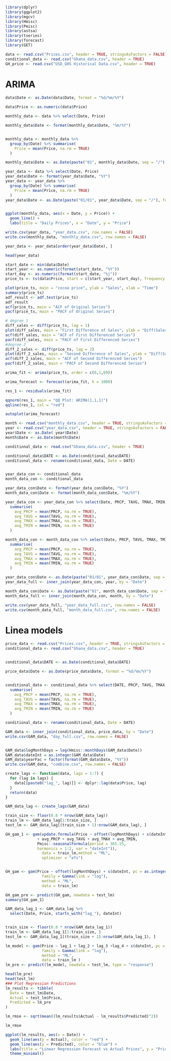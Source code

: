 ```R
library(dplyr)
library(ggplot2)
library(mgcv)
library(Hmisc)
library(Pmisc)
library(astsa)
library(tseries)
library(forecast)
library(GET)
```


```R
data <- read.csv("Prices.csv", header = TRUE, stringsAsFactors = FALSE)
conditional_data <- read.csv("Ghana_data.csv", header = TRUE)
GH_price <- read.csv("USD_GHS Historical Data.csv", header = TRUE)
```


# ARIMA

```R
data$Date <- as.Date(data$Date, format = "%d/%m/%Y")

data$Price <- as.numeric(data$Price)

monthly_data <- data %>% select(Date, Price)

monthly_data$Date <- format(monthly_data$Date, "%m/%Y")


monthly_data <- monthly_data %>% 
  group_by(Date) %>% summarise(
    Price = mean(Price, na.rm = TRUE)
  )

monthly_data$Date <- as.Date(paste("01", monthly_data$Date, sep = "/"), format = "%d/%m/%Y")

year_data <- data %>% select(Date, Price)
year_data$Date <- format(year_data$Date, "%Y")
year_data <- year_data %>% 
  group_by(Date) %>% summarise(
    Price = mean(Price, na.rm = TRUE)
  )
year_data$Date <- as.Date(paste("01/01", year_data$Date, sep = "/"), format = "%d/%m/%Y")


ggplot(monthly_data, aes(x = Date, y = Price)) +
  geom_line() +
  labs(title = "Daily Prices", x = "Date", y = "Price")

write.csv(year_data, "year_data.csv", row.names = FALSE)
write.csv(monthly_data, "monthly_data.csv", row.names = FALSE)

year_data <- year_data[order(year_data$Date), ]

head(year_data)
```


```R

start_date <- min(data$Date)
start_year <- as.numeric(format(start_date, "%Y"))
start_day <- as.numeric(format(start_date, "%j"))
price_ts <- ts(data$Price, start = c(start_year, start_day), frequency = 91.25)

plot(price_ts, main = "cocoa price", ylab = "Sales", xlab = "Time")
summary(price_ts)
adf_result <- adf.test(price_ts)
adf_result
acf(price_ts, main = "ACF of Original Series")
pacf(price_ts, main = "PACF of Original Series")
```

```R
# degree 1
diff_sales <- diff(price_ts, lag = 1)
plot(diff_sales, main = "First Difference of Sales", ylab = "Diff(Sales)")
acf(diff_sales, main = "ACF of First Differenced Series")
pacf(diff_sales, main = "PACF of First Differenced Series")
#degree 2
diff_2_sales <- diff(price_ts, lag = 2)
plot(diff_2_sales, main = "Second Difference of Sales", ylab = "Diff(Sales)")
acf(diff_2_sales, main = "ACF of Second Differenced Series")
pacf(diff_2_sales, main = "PACF of Second Differenced Series")

arima_fit <- arima(price_ts, order = c(0,1,69))
```

```r
arima_forecast <- forecast(arima_fit, h = 1000)

res_1 <- residuals(arima_fit)

qqnorm(res_1, main = "QQ Plot: ARIMA(1,1,1)")
qqline(res_1, col = "red")

autoplot(arima_forecast)
```

```R

month <- read.csv("monthly_data.csv", header = TRUE, stringsAsFactors = FALSE)
year <- read.csv("year_data.csv", header = TRUE, stringsAsFactors = FALSE)
year$Date <- as.Date( year$Date)
month$Date <- as.Date(month$Date)

conditional_data <- read.csv("Ghana_data.csv", header = TRUE)

conditional_data$DATE <- as.Date(conditional_data$DATE)
conditional_data <- rename(conditional_data, Date = DATE)


year_data_con <- conditional_data
month_data_con <- conditional_data

year_data_con$Date <- format(year_data_con$Date, "%Y")
month_data_con$Date <- format(month_data_con$Date, "%m/%Y")

year_data_con <- year_data_con %>% select(Date, PRCP, TAVG, TMAX, TMIN) %>% group_by(Date) %>%
  summarise(
    avg_PRCP = mean(PRCP, na.rm = TRUE),
    avg_TAVG = mean(TAVG, na.rm = TRUE),
    avg_TMAX = mean(TMAX, na.rm = TRUE),
    avg_TMIN = mean(TMIN, na.rm = TRUE)
  )

month_data_con <- month_data_con %>% select(Date, PRCP, TAVG, TMAX, TMIN) %>% group_by(Date) %>%
  summarise(
    avg_PRCP = mean(PRCP, na.rm = TRUE),
    avg_TAVG = mean(TAVG, na.rm = TRUE),
    avg_TMAX = mean(TMAX, na.rm = TRUE),
    avg_TMIN = mean(TMIN, na.rm = TRUE)
  )

year_data_con$Date <- as.Date(paste("01/01", year_data_con$Date, sep = "/"), format = "%d/%m/%Y")
year_data_full <- inner_join(year_data_con, year, by = "Date")

month_data_con$Date <- as.Date(paste("01", month_data_con$Date, sep = "/"), format = "%d/%m/%Y")
month_data_full <- inner_join(month_data_con, month, by = "Date")

write.csv(year_data_full, "year_data_full.csv", row.names = FALSE)
write.csv(month_data_full, "month_data_full.csv", row.names = FALSE)


```


# Linea models

```R
price_data <- read.csv("Prices.csv", header = TRUE, stringsAsFactors = FALSE)
conditional_data <- read.csv("Ghana_data.csv", header = TRUE)


conditional_data$DATE <- as.Date(conditional_data$DATE)

price_data$Date <- as.Date(price_data$Date, format = "%d/%m/%Y")


conditional_data <- conditional_data %>% select(DATE, PRCP, TAVG, TMAX, TMIN) %>% group_by(DATE) %>%
  summarise(
    avg_PRCP = mean(PRCP, na.rm = TRUE),
    avg_TAVG = mean(TAVG, na.rm = TRUE),
    avg_TMAX = mean(TMAX, na.rm = TRUE),
    avg_TMIN = mean(TMIN, na.rm = TRUE)
  )

conditional_data <- rename(conditional_data, Date = DATE)

GAM_data <- inner_join(conditional_data, price_data, by = "Date")
write.csv(GAM_data, "day_full.csv", row.names = FALSE)


GAM_data$logMonthDays = log(Hmisc::monthDays(GAM_data$Date))
GAM_data$dateInt = as.integer(GAM_data$Date)
GAM_data$yearFac = factor(format(GAM_data$Date, "%Y"))
write.csv(GAM_data, "combine.csv", row.names = FALSE)

create_lags <- function(data, lags = 1:7) {
  for (lag in lags) {
    data[[paste0("lag_", lag)]] <- dplyr::lag(data$Price, lag)
  }
  return(data)
}

GAM_data_lag <- create_lags(GAM_data)

train_size <- floor(0.8 * nrow(GAM_data_lag))
train_lm <- GAM_data_lag[1:train_size, ]
test_lm <- GAM_data_lag[(train_size + 1):nrow(GAM_data_lag), ]

```

```R

GH_gam_1 <- gam(update.formula(Price ~ offset(logMonthDays) + s(dateInt, pc = as.integer(as.Date("1990/7/1")),k = 10) + s(yearFac, bs = "re") 
              + avg_PRCP + avg_TAVG + avg_TMAX + avg_TMIN,  
              Pmisc::seasonalFormula(period = 365.25,
              harmonics = 1:2, var = "dateInt")),
                data = train_lm,method = "ML",
                optimizer = "efs")


GH_gam <- gam(Price ~ offset(logMonthDays) + s(dateInt, pc = as.integer(as.Date("1990/7/1")),k = 10)  +  avg_PRCP + avg_TAVG + avg_TMAX + avg_TMIN,
                family = Gamma(link = "log"),
                method = "ML",
                data = train_lm)

GH_gam_pre <- predict(GH_gam, newdata = test_lm)
summary(GH_gam_1)
```


```R
GAM_data_lag_1 <- GAM_data_lag %>% 
  select(Date, Price, starts_with("lag_"), dateInt)


train_size <- floor(0.8 * nrow(GAM_data_lag_1))
train_lm <- GAM_data_lag_1[1:train_size, ]
test_lm <- GAM_data_lag_1[(train_size + 1):nrow(GAM_data_lag_1), ]

lm_model <- gam(Price ~ lag_1 + lag_2 + lag_3 +lag_4 + s(dateInt, pc = as.integer(as.Date("1990/7/1")),k = 10), 
                family = Gamma(link = "log"),
                method = "ML",
                data = train_lm )
lm_pre <- predict(lm_model, newdata = test_lm, type = "response")

```



```R


head(lm_pre)
head(test_lm)
### Plot Regression Predictions
lm_results <- tibble(
  Date = test_lm$Date,
  Actual = test_lm$Price,
  Predicted = lm_pre
)

lm_rmse <- sqrt(mean((lm_results$Actual - lm_results$Predicted)^2))

lm_rmse

ggplot(lm_results, aes(x = Date)) +
  geom_line(aes(y = Actual), color = "red") +
  geom_line(aes(y = Predicted), color = "blue") +
  labs(title = "Linear Regression Forecast vs Actual Prices", y = "Price", x = "Date") +
  theme_minimal()

```




